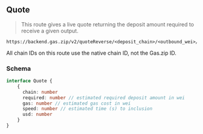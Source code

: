 
## Quote

> This route gives a live quote returning the deposit amount required to receive a given output.

```
https://backend.gas.zip/v2/quoteReverse/<deposit_chain>/<outbound_wei>/<outbound_chain>
```

<Callout type="warning" className="my-4">
  All chain IDs on this route use the native chain ID, not the Gas.zip ID.
</Callout>

### Schema

```ts
interface Quote {
    {
      chain: number
      required: number // estimated required deposit amount in wei
      gas: number // estimated gas cost in wei
      speed: number // estimated time (s) to inclusion
      usd: number
    }
}
```
